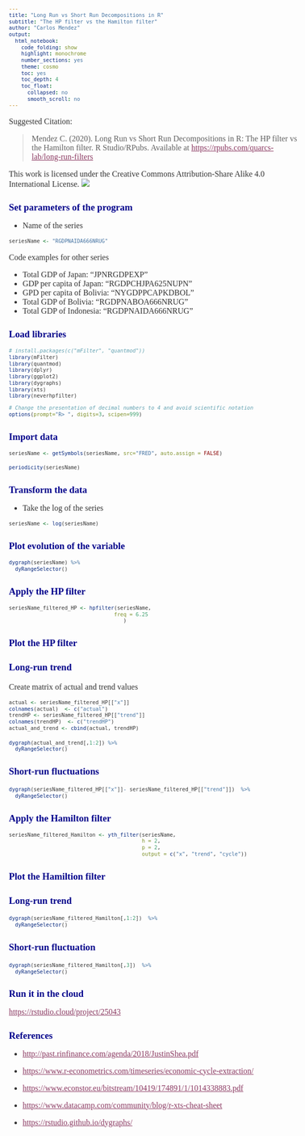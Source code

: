 ```yaml
---
title: "Long Run vs Short Run Decompositions in R"
subtitle: "The HP filter vs the Hamilton filter"
author: "Carlos Mendez"
output: 
  html_notebook:
    code_folding: show
    highlight: monochrome
    number_sections: yes
    theme: cosmo
    toc: yes
    toc_depth: 4
    toc_float:
      collapsed: no
      smooth_scroll: no
---
```


<style>
h1.title {font-size: 18pt; color: DarkBlue;} 
body, h1, h2, h3, h4 {font-family: "Palatino", serif;}
body {font-size: 12pt;}
/* Headers */
h1,h2,h3,h4,h5,h6{font-size: 14pt; color: #00008B;}
body {color: #333333;}
a, a:hover {color: #8B3A62;}
pre {font-size: 12px;}
</style>


Suggested Citation: 

> Mendez C. (2020). Long Run vs Short Run Decompositions in R: The HP filter vs the Hamilton filter. R Studio/RPubs. Available at <https://rpubs.com/quarcs-lab/long-run-filters>

This work is licensed under the Creative Commons Attribution-Share Alike 4.0 International License. 
![](License.png)




# Set parameters of the program

- Name of the series

```r
seriesName <- "RGDPNAIDA666NRUG"
```

Code examples for other series

- Total GDP of Japan: "JPNRGDPEXP"
- GDP per capita of Japan: "RGDPCHJPA625NUPN"
- GPD per capita of Bolivia:  "NYGDPPCAPKDBOL"
- Total GDP of Bolivia: "RGDPNABOA666NRUG"
- Total GDP of Indonesia: "RGDPNAIDA666NRUG"



# Load libraries

```r
# install.packages(c("mFilter", "quantmod"))
library(mFilter)
library(quantmod)
library(dplyr)
library(ggplot2)
library(dygraphs)
library(xts)
library(neverhpfilter)

# Change the presentation of decimal numbers to 4 and avoid scientific notation
options(prompt="R> ", digits=3, scipen=999)
```


# Import data

```r
seriesName <- getSymbols(seriesName, src="FRED", auto.assign = FALSE)
```

```r
periodicity(seriesName)
```



# Transform the data

- Take the log of the series

```r
seriesName <- log(seriesName)
```


# Plot evolution of the variable


```r
dygraph(seriesName) %>% 
  dyRangeSelector()
```



# Apply the HP filter


```r
seriesName_filtered_HP <- hpfilter(seriesName, 
                                  freq = 6.25      
                                     )
```

## Plot the HP filter

### Long-run trend

Create matrix of actual and trend values

```r
actual <- seriesName_filtered_HP[["x"]]
colnames(actual)  <- c("actual")
trendHP <- seriesName_filtered_HP[["trend"]]
colnames(trendHP)  <- c("trendHP")
actual_and_trend <- cbind(actual, trendHP)
```


```r
dygraph(actual_and_trend[,1:2]) %>%
  dyRangeSelector()
```




### Short-run fluctuations

```r
dygraph(seriesName_filtered_HP[["x"]]- seriesName_filtered_HP[["trend"]])  %>% 
  dyRangeSelector()
```


# Apply the Hamilton filter

```r
seriesName_filtered_Hamilton <- yth_filter(seriesName, 
                                           h = 2, 
                                           p = 2, 
                                           output = c("x", "trend", "cycle"))
```


## Plot the Hamiltion filter

### Long-run trend

```r
dygraph(seriesName_filtered_Hamilton[,1:2])  %>% 
  dyRangeSelector()
```


### Short-run fluctuation

```r
dygraph(seriesName_filtered_Hamilton[,3])  %>% 
  dyRangeSelector()
```



# Run it in the cloud

<https://rstudio.cloud/project/25043>


# References 

- <http://past.rinfinance.com/agenda/2018/JustinShea.pdf>

- <https://www.r-econometrics.com/timeseries/economic-cycle-extraction/>

- <https://www.econstor.eu/bitstream/10419/174891/1/1014338883.pdf>

- <https://www.datacamp.com/community/blog/r-xts-cheat-sheet>

- <https://rstudio.github.io/dygraphs/>
